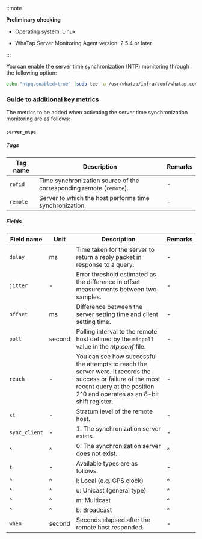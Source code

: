 :::note 

**Preliminary checking**

- Operating system: Linux 

- WhaTap Server Monitoring Agent version: 2.5.4 or later

:::

You can enable the server time synchronization (NTP) monitoring through the following option: 

```bash
echo "ntpq.enabled=true" |sudo tee -a /usr/whatap/infra/conf/whatap.conf
```

### Guide to additional key metrics

The metrics to be added when activating the server time synchronization monitoring are as follows: 

#### `server_ntpq`

##### Tags

| Tag name | Description                                                                            | Remarks |
| -------- | -------------------------------------------------------------------------------------- | ------- |
| `refid`  | Time synchronization source of the corresponding remote (`remote`). | -       |
| `remote` | Server to which the host performs time synchronization.                                | -       |

##### Fields

| Field name    | Unit   | Description                                                                                                                                                                               | Remarks |
| ------------- | ------ | ----------------------------------------------------------------------------------------------------------------------------------------------------------------------------------------- | ------- |
| `delay`       | ms     | Time taken for the server to return a reply packet in response to a query.                                                                                                                | -       |
| `jitter`      | -      | Error threshold estimated as the difference in offset measurements between two samples.                                                                                                   | -       |
| `offset`      | ms     | Difference between the server setting time and client setting time.                                                                                                                       | -       |
| `poll`        | second | Polling interval to the remote host defined by the `minpoll` value in the _ntp.conf_ file.                                                                                                | -       |
| `reach`       | -      | You can see how successful the attempts to reach the server were. It records the success or failure of the most recent query at the position 2^0 and operates as an 8-bit shift register. | -       |
| `st`          | -      | Stratum level of the remote host.                                                                                                                                                         | -       |
| `sync_client` | -      | 1: The synchronization server exists.                                                                                                                                                     | -       |
| ^             | ^      | 0: The synchronization server does not exist.                                                                                                                                             | ^       |
| `t`           | -      | Available types are as follows.                                                                                                                                                           | -       |
| ^             | ^      | l: Local (e.g. GPS clock)                                                                                                                                              | ^       |
| ^             | ^      | u: Unicast (general type)                                                                                                                                              | ^       |
| ^             | ^      | m: Multicast                                                                                                                                                                              | ^       |
| ^             | ^      | b: Broadcast                                                                                                                                                                              | ^       |
| `when`        | second | Seconds elapsed after the remote host responded.                                                                                                                                          | -       |
